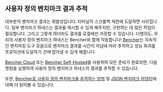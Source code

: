
## 사용자 정의 벤치마크 결과 추적

대부분의 벤치마크 결과는 휘발성입니다.
터미널의 스크롤백 제한에 도달하면 사라집니다.
일부 벤치마크 하네스는 결과를 캐시할 수 있게 해주지만, 구현하는 데 많은 작업이 필요합니다.
그리고 그렇게 하더라도 결과를 로컬에만 저장할 수 있습니다.
다행히도, 우리의 사용자 정의 벤치마크 하네스는 Bencher와 함께 작동합니다!
[Bencher][bencher]는 지속적인 벤치마킹 도구 모음으로
벤치마크 결과를 시간이 지남에 따라 추적하고
성능 회귀를 프로덕션에 도달하기 _전에_ 잡아낼 수 있게 해줍니다.

[Bencher Cloud][quick start] 또는 [Bencher Self-Hosted][docker quick start]를 사용하여 모든 준비가 완료되면,
다음 명령을 실행하여 사용자 정의 벤치마크 하네스의 결과를 추적할 수 있습니다:

<BencherRun />

또한, [Bencher로 사용자 정의 벤치마크를 추적하는 방법][custom benchmarks] 및 [JSON 벤치마크 어댑터][json adapter]에 대해 더 읽어볼 수 있습니다.

[bencher]: /
[install cli]: /ko/docs/how-to/install-cli/
[quick start]: /ko/docs/tutorial/quick-start/
[docker quick start]: /ko/docs/tutorial/docker/
[custom benchmarks]: /ko/docs/how-to/track-custom-benchmarks/
[json adapter]: http://localhost:3000/ko/docs/explanation/adapters/#-json